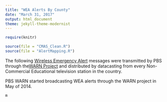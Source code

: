 ```yaml
---
title: "WEA Alerts By County"
date: "March 31, 2017"
output: html_document
theme: jekyll-theme-modernist
---
```


```r
require(knitr)

source(file = "CMAS_Clean.R")
source(file = "AlertMapping.R")
```
The following [Wireless Emergency Alert](https://www.fema.gov/frequently-asked-questions-wireless-emergency-alerts) messages were transmitted by PBS through the[WARN Project](http://pbs.org/about/WARN) and distributed by datacasting from every Non-Commercial Educational television station in the country. 

PBS WARN started broadcasting WEA alerts through the WARN project in May of 2014.
```r
m
```

